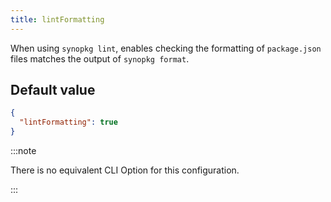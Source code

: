 ```yaml
---
title: lintFormatting
---
```


When using `synopkg lint`, enables checking the formatting of `package.json` files matches the output of `synopkg format`.

## Default value

```json title=".synopkgrc"
{
  "lintFormatting": true
}
```

:::note

There is no equivalent CLI Option for this configuration.

:::
